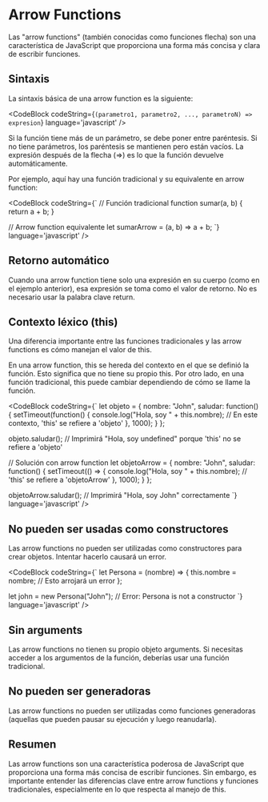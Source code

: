 
# Arrow Functions

Las "arrow functions" (también conocidas como funciones flecha) son una característica de JavaScript que proporciona una forma más concisa y clara de escribir funciones.

## **Sintaxis**

La sintaxis básica de una arrow function es la siguiente:

<CodeBlock
  codeString={`(parametro1, parametro2, ..., parametroN) => expresion`} 
  language='javascript'
/>

Si la función tiene más de un parámetro, se debe poner entre paréntesis. Si no tiene parámetros, los paréntesis se mantienen pero están vacíos. La expresión después de la flecha (=>) es lo que la función devuelve automáticamente.

Por ejemplo, aquí hay una función tradicional y su equivalente en arrow function:

<CodeBlock
  codeString={`
  // Función tradicional
    function sumar(a, b) {
        return a + b;
    }

  // Arrow function equivalente
    let sumarArrow = (a, b) => a + b;
  `} 
  language='javascript'
/>

## **Retorno automático**
Cuando una arrow function tiene solo una expresión en su cuerpo (como en el ejemplo anterior), esa expresión se toma como el valor de retorno. No es necesario usar la palabra clave return.

## **Contexto léxico (this)**
Una diferencia importante entre las funciones tradicionales y las arrow functions es cómo manejan el valor de this.

En una arrow function, this se hereda del contexto en el que se definió la función. Esto significa que no tiene su propio this. Por otro lado, en una función tradicional, this puede cambiar dependiendo de cómo se llame la función.


<CodeBlock
  codeString={`
  let objeto = {
    nombre: "John",
    saludar: function() {
        setTimeout(function() {
            console.log("Hola, soy " + this.nombre); // En este contexto, 'this' se refiere a 'objeto'
        }, 1000);
    }
   };

  objeto.saludar(); // Imprimirá "Hola, soy undefined" porque 'this' no se refiere a 'objeto'

  // Solución con arrow function
  let objetoArrow = {
    nombre: "John",
    saludar: function() {
        setTimeout(() => {
            console.log("Hola, soy " + this.nombre); // 'this' se refiere a 'objetoArrow'
        }, 1000);
    }
  };

  objetoArrow.saludar(); // Imprimirá "Hola, soy John" correctamente
  `} 
  language='javascript'
/>

## **No pueden ser usadas como constructores**

Las arrow functions no pueden ser utilizadas como constructores para crear objetos. Intentar hacerlo causará un error.

<CodeBlock
  codeString={`
  let Persona = (nombre) => {
    this.nombre = nombre; // Esto arrojará un error
  };

  let john = new Persona("John"); // Error: Persona is not a constructor
  `} 
  language='javascript'
/>

## **Sin arguments**
Las arrow functions no tienen su propio objeto arguments. Si necesitas acceder a los argumentos de la función, deberías usar una función tradicional.

## **No pueden ser generadoras**
Las arrow functions no pueden ser utilizadas como funciones generadoras (aquellas que pueden pausar su ejecución y luego reanudarla).

## **Resumen**
Las arrow functions son una característica poderosa de JavaScript que proporciona una forma más concisa de escribir funciones. Sin embargo, es importante entender las diferencias clave entre arrow functions y funciones tradicionales, especialmente en lo que respecta al manejo de this.